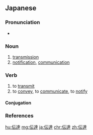 ==Japanese==
{{ja-kanjitab|でん|たつ|yomi=o}}

===Pronunciation===
* {{ja-pron|でんたつ|y=o|acc=0|acc_ref=NHK}}

===Noun===
{{ja-noun|でんたつ|kyu=傳達}}

# [[transmission]]
# [[notification]], [[communication]]

===Verb===
{{ja-verb-suru|でんたつ|kyu=傳達}}

# to [[transmit]]
# to [[convey]], to [[communicate]], to [[notify]]

====Conjugation====
{{ja-suru|でんたつ}}

===References===
<references/>

[[hu:伝達]]
[[mg:伝達]]
[[ja:伝達]]
[[chr:伝達]]
[[zh:伝達]]